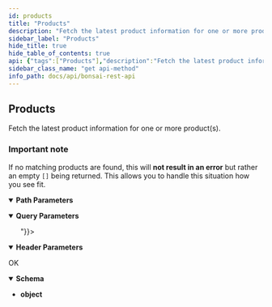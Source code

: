 ```yaml
---
id: products
title: "Products"
description: "Fetch the latest product information for one or more product(s)."
sidebar_label: "Products"
hide_title: true
hide_table_of_contents: true
api: {"tags":["Products"],"description":"Fetch the latest product information for one or more product(s).\n\n### Important note\n\nIf no matching products are found, this will **not result in an error** but rather an empty `[]` being returned. This allows you to handle this situation how you see fit.","parameters":[{"name":"Content-Type","in":"header","schema":{"type":"string"},"description":"Only allowed content-type","example":"application/json"},{"name":"API-Key","in":"header","schema":{"type":"string"},"description":"API key provided by your account manager","example":"{{API Key}}"},{"name":"ids","in":"query","schema":{"type":"string"},"description":"List of product IDs separated by comma","example":"<product IDs>"},{"name":"currency","in":"query","schema":{"type":"string"},"example":"USD"},{"name":"RootPathProducts","in":"path","schema":{"type":"string"},"required":true}],"responses":{"200":{"description":"OK","content":{"application/json":{"schema":{"type":"object"},"example":{"meta":{"type":"products","count":1,"totalCount":1},"data":[{"id":"cjzyvpa9n0028rns52mx4csz7","name":"Sample Sale Aleksandra Top in Baby Stripe","description":{"isRaw":true,"raw":"With ruched sleeve detailing and neckline, ...","sections":[]},"brand":{"publicId":"cke9ksj3p00lmjhzogqekgg8m","logo":{"url":"https://sharpener.shopbonsai.ca/i/dY3FcEr1O.jpg","format":"image/jpeg","width":400,"height":400,"size":12027,"contentfulId":"5sjtY2BwAg8gmOIg06a2qu","deprecatedUrl":"//images.ctfassets.net/hhq3zxylfx2l/5sjtY2BwAg8gmOIg06a2qu/c43478255e4451fb9101e17be16aeaee/Whimsy_and_Row.jpg"},"name":"Whimsy and Row"},"variants":[{"id":"12513662206053","inventoryQuantity":0,"inventory":0,"sku":"WRT48R2","price":16,"compareAtPrice":72,"options":[{"type":"size","value":"XS"}],"images":[]},{"id":"12513662304357","inventoryQuantity":0,"inventory":0,"sku":"WRT48R2","price":16,"compareAtPrice":72,"options":[{"type":"size","value":"L"}],"images":[]}],"images":[{"url":"https://sharpener.shopbonsai.ca/i/DPHcpEyuI.jpg","width":null,"height":null}],"publicId":"cjzyvpa9n0028rns52mx4csz7","unavailable":true,"type":"Top","hasFreeShipping":true,"reviews":{"totalRatings":null,"starRating":null},"merchantCountry":"US","isAfterpayEligible":false,"currency":"USD","merchant":{"publicId":"ck1icomas001vdrs55hl95uou","name":"Whimsy and Row"}}]}}}}},"method":"get","path":"/{RootPathProducts}","servers":[{"url":"http://{{url}}"},{"url":"https://sharpener.shopbonsai.ca"}],"info":{"title":"Bonsai REST API","description":"Explore Bonsai's API reference documentation.\n\n# Overview\n\nIn order for the API to accept your requests, a few headers are required, as well as using the correct content type.\n\n| Domain | Path | Protocol | Environment | Template name |\n| --- | --- | --- | --- | --- |\n| api.shopbonsai.ca | / | SSL | Production | {BonsaiEndpoint} |\n\nMaking requests without SSL is not allowed.\n\n# Authentication\n\nAll requests are required to contain the following headers.\n\n| Header | Value |\n| --- | --- |\n| Content-Type | application/json |\n| API-Key |  |\n\n**About authentication**  \nRequests are authenticated and authorized by passing along an API Key using HTTP headers. Requests that don’t contain these required headers will return a `401 Unauthorized response.`.\n\nThese credentials will be **supplied to you** in a separate document by your **account manager**\n\n# Testing\n\nIn order to test the **end to end flow**, all requests should be toward the staging environment. You can use [Stripe test tokens](https://stripe.com/docs/testing#testing-interactively) to test the different cases.\n\nPlease contact your account manager to provide you with:\n\n- Test Stripe API public key\n- An API key\n- A Product Partner Feed\n    \n\nPlease let your account manager know about the testing as we actively update our API, and that might impact your testing. We are working on keeping our API backwards-compatible at all times but do not have versioning enabled yet.\n\n# Content-Type\n\nAll request bodies are required to be valid JSON. The API does not accept other formats.\n\n# Rate limiting\n\nNo information at the moment.","version":"1.0.0"},"postman":{"name":"Products","description":{"content":"Fetch the latest product information for one or more product(s).\n\n### Important note\n\nIf no matching products are found, this will **not result in an error** but rather an empty `[]` being returned. This allows you to handle this situation how you see fit.","type":"text/plain"},"url":{"path":[":RootPathProducts"],"host":["{{baseUrl}}"],"query":[{"disabled":false,"description":{"content":"List of product IDs separated by comma","type":"text/plain"},"key":"ids","value":""},{"disabled":false,"key":"currency","value":""}],"variable":[{"disabled":false,"description":{"content":"(Required) ","type":"text/plain"},"type":"any","value":"","key":"RootPathProducts"}]},"header":[{"disabled":false,"description":{"content":"API key provided by your account manager","type":"text/plain"},"key":"API-Key","value":""},{"key":"Accept","value":"application/json"}],"method":"GET"}}
sidebar_class_name: "get api-method"
info_path: docs/api/bonsai-rest-api
---
```



## Products



Fetch the latest product information for one or more product(s).

### Important note

If no matching products are found, this will **not result in an error** but rather an empty `[]` being returned. This allows you to handle this situation how you see fit.

<details style={{"marginBottom":"1rem"}} data-collapsed={false} open={true}><summary style={{}}><strong>Path Parameters</strong></summary><div><ul><ParamsItem className={"paramsItem"} param={{"name":"RootPathProducts","in":"path","schema":{"type":"string"},"required":true}}></ParamsItem></ul></div></details><details style={{"marginBottom":"1rem"}} data-collapsed={false} open={true}><summary style={{}}><strong>Query Parameters</strong></summary><div><ul><ParamsItem className={"paramsItem"} param={{"name":"ids","in":"query","schema":{"type":"string"},"description":"List of product IDs separated by comma","example":"<product IDs>"}}></ParamsItem><ParamsItem className={"paramsItem"} param={{"name":"currency","in":"query","schema":{"type":"string"},"example":"USD"}}></ParamsItem></ul></div></details><details style={{"marginBottom":"1rem"}} data-collapsed={false} open={true}><summary style={{}}><strong>Header Parameters</strong></summary><div><ul><ParamsItem className={"paramsItem"} param={{"name":"Content-Type","in":"header","schema":{"type":"string"},"description":"Only allowed content-type","example":"application/json"}}></ParamsItem><ParamsItem className={"paramsItem"} param={{"name":"API-Key","in":"header","schema":{"type":"string"},"description":"API key provided by your account manager","example":"{{API Key}}"}}></ParamsItem></ul></div></details><div><ApiTabs><TabItem label={"200"} value={"200"}><div>

OK

</div><div><MimeTabs schemaType={"response"}><TabItem label={"application/json"} value={"application/json"}><SchemaTabs><TabItem label={"Schema"} value={"Schema"}><details style={{}} data-collapsed={false} open={true}><summary style={{"textAlign":"left"}}><strong>Schema</strong></summary><div style={{"textAlign":"left","marginLeft":"1rem"}}></div><ul style={{"marginLeft":"1rem"}}><li><div><strong>object</strong></div></li></ul></details></TabItem><TabItem label={"Example (from schema)"} value={"Example (from schema)"}><ResponseSamples responseExample={"{}"} language={"json"}></ResponseSamples></TabItem><TabItem label={"Example"} value={"Example"}><ResponseSamples responseExample={"{\n  \"meta\": {\n    \"type\": \"products\",\n    \"count\": 1,\n    \"totalCount\": 1\n  },\n  \"data\": [\n    {\n      \"id\": \"cjzyvpa9n0028rns52mx4csz7\",\n      \"name\": \"Sample Sale Aleksandra Top in Baby Stripe\",\n      \"description\": {\n        \"isRaw\": true,\n        \"raw\": \"With ruched sleeve detailing and neckline, ...\",\n        \"sections\": []\n      },\n      \"brand\": {\n        \"publicId\": \"cke9ksj3p00lmjhzogqekgg8m\",\n        \"logo\": {\n          \"url\": \"https://sharpener.shopbonsai.ca/i/dY3FcEr1O.jpg\",\n          \"format\": \"image/jpeg\",\n          \"width\": 400,\n          \"height\": 400,\n          \"size\": 12027,\n          \"contentfulId\": \"5sjtY2BwAg8gmOIg06a2qu\",\n          \"deprecatedUrl\": \"//images.ctfassets.net/hhq3zxylfx2l/5sjtY2BwAg8gmOIg06a2qu/c43478255e4451fb9101e17be16aeaee/Whimsy_and_Row.jpg\"\n        },\n        \"name\": \"Whimsy and Row\"\n      },\n      \"variants\": [\n        {\n          \"id\": \"12513662206053\",\n          \"inventoryQuantity\": 0,\n          \"inventory\": 0,\n          \"sku\": \"WRT48R2\",\n          \"price\": 16,\n          \"compareAtPrice\": 72,\n          \"options\": [\n            {\n              \"type\": \"size\",\n              \"value\": \"XS\"\n            }\n          ],\n          \"images\": []\n        },\n        {\n          \"id\": \"12513662304357\",\n          \"inventoryQuantity\": 0,\n          \"inventory\": 0,\n          \"sku\": \"WRT48R2\",\n          \"price\": 16,\n          \"compareAtPrice\": 72,\n          \"options\": [\n            {\n              \"type\": \"size\",\n              \"value\": \"L\"\n            }\n          ],\n          \"images\": []\n        }\n      ],\n      \"images\": [\n        {\n          \"url\": \"https://sharpener.shopbonsai.ca/i/DPHcpEyuI.jpg\",\n          \"width\": null,\n          \"height\": null\n        }\n      ],\n      \"publicId\": \"cjzyvpa9n0028rns52mx4csz7\",\n      \"unavailable\": true,\n      \"type\": \"Top\",\n      \"hasFreeShipping\": true,\n      \"reviews\": {\n        \"totalRatings\": null,\n        \"starRating\": null\n      },\n      \"merchantCountry\": \"US\",\n      \"isAfterpayEligible\": false,\n      \"currency\": \"USD\",\n      \"merchant\": {\n        \"publicId\": \"ck1icomas001vdrs55hl95uou\",\n        \"name\": \"Whimsy and Row\"\n      }\n    }\n  ]\n}"} language={"json"}></ResponseSamples></TabItem></SchemaTabs></TabItem></MimeTabs></div></TabItem></ApiTabs></div>
      